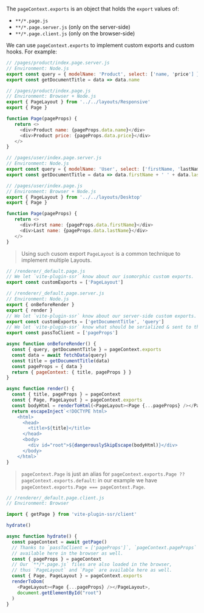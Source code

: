 The `pageContext.exports` is an object that holds the `export` values of:
 - `**/*.page.js`
 - `**/*.page.server.js` (only on the server-side)
 - `**/*.page.client.js` (only on the browser-side)

We can use `pageContext.exports` to implement custom exports and custom hooks. For example:

```js
// /pages/product/index.page.server.js
// Environment: Node.js
export const query = { modelName: 'Product', select: ['name, 'price'] }
export const getDocumentTitle = data => data.name
```

```js
// /pages/product/index.page.js
// Environment: Browser + Node.js
export { PageLayout } from '../../layouts/Responsive'
export { Page }

function Page(pageProps) {
   return <>
     <div>Product name: {pageProps.data.name}</div>
     <div>Product price: {pageProps.data.price}</div>
   </>
}
```

```js
// /pages/user/index.page.server.js
// Environment: Node.js
export const query = { modelName: 'User', select: ['firstName, 'lastName'] }
export const getDocumentTitle = data => data.firstName + ' ' + data.lastName
```

```js
// /pages/user/index.page.js
// Environment: Browser + Node.js
export { PageLayout } from '../../layouts/Desktop'
export { Page }

function Page(pageProps) {
   return <>
     <div>First name: {pageProps.data.firstName}</div>
     <div>Last name: {pageProps.data.lastName}</div>
   </>
}
```

> Using such cusom export `PageLayout` is a common technique to implement multiple Layouts.

```js
// /renderer/_default.page.js
// We let `vite-plugin-ssr` know about our isomorphic custom exports.
export const customExports = ['PageLayout']
```

```js
// /renderer/_default.page.server.js
// Environment: Node.js
export { onBeforeRender }
export { render }
// We let `vite-plugin-ssr` know about our server-side custom exports.
export const customExports = ['getDocumentTitle', 'query']
// We let `vite-plugin-ssr` know what should be serialized & sent to the browser:
export const passToClient = ['pageProps']

async function onBeforeRender() {
  const { query, getDocumentTitle } = pageContext.exports
  const data = await fetchData(query)
  const title = getDocumentTitle(data)
  const pageProps = { data }
  return { pageContext: { title, pageProps } }
}

async function render() {
  const { title, pageProps } = pageContext
  const { Page, PageLayout } = pageContext.exports
  const bodyHtml = renderToHtml(<PageLayout><Page {...pageProps} /></PageLayout>)
  return escapeInject`<!DOCTYPE html>
    <html>
      <head>
        <title>${title}</title>
      </head>
      <body>
        <div id="root">${dangerouslySkipEscape(bodyHtml)}</div>
      </body>
    </html>`
}
```

> `pageContext.Page` is just an alias for `pageContext.exports.Page ?? pageContext.exports.default`: in our example we have `pageContext.exports.Page === pageContext.Page`.

```js
// /renderer/_default.page.client.js
// Environment: Browser

import { getPage } from 'vite-plugin-ssr/client'

hydrate()

async function hydrate() {
  const pageContext = await getPage()
  // Thanks to `passToClient = ['pageProps']`, `pageContext.pageProps` is
  // available here in the browser as well.
  const { pageProps } = pageContext
  // Our `**/*.page.js` files are also loaded in the browser,
  // thus `PageLayout` and `Page` are available here as well.
  const { Page, PageLayout } = pageContext.exports
  renderToDom(
    <PageLayout><Page {...pageProps} /></PageLayout>,
    document.getElementById("root")
  )
}
```
